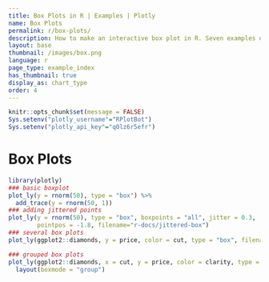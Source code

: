 ```yaml
---
title: Box Plots in R | Examples | Plotly
name: Box Plots
permalink: r/box-plots/
description: How to make an interactive box plot in R. Seven examples of box plots in R that are grouped, colored, and display the underlying data distribution.
layout: base
thumbnail: /images/box.png
language: r
page_type: example_index
has_thumbnail: true
display_as: chart_type
order: 4
---
```


```r
knitr::opts_chunk$set(message = FALSE)
Sys.setenv("plotly_username"="RPlotBot")
Sys.setenv("plotly_api_key"="q0lz6r5efr")
```
# Box Plots

```r


library(plotly)
### basic boxplot
plot_ly(y = rnorm(50), type = "box") %>%
  add_trace(y = rnorm(50, 1))
### adding jittered points
plot_ly(y = rnorm(50), type = "box", boxpoints = "all", jitter = 0.3,
        pointpos = -1.8, filename="r-docs/jittered-box")
### several box plots
plot_ly(ggplot2::diamonds, y = price, color = cut, type = "box", filename="r-docs/multiple-boxes")

### grouped box plots
plot_ly(ggplot2::diamonds, x = cut, y = price, color = clarity, type = "box", filename="r-docs/grouped-boxes") %>%
  layout(boxmode = "group")


```
